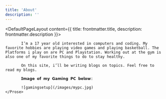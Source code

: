```yaml
---
title: 'About'
description: ''
---
```


<DefaultPageLayout content={{ title: frontmatter.title, description: frontmatter.description }}>
    <Prose>
            
           I’m a 17 year old interested in computers and coding. My favorite hobbies are playing video games and playing basketball. The Platforms i play on are PC and Playstation. Working out at the gym is also one of my favorite things to do to stay healthy.

           On this site, i’ll be writing blogs on topics. Feel free to read my blogs.

           𝗜𝗺𝗮𝗴𝗲 𝗼𝗳 𝗺𝘆 𝗚𝗮𝗺𝗶𝗻𝗴 𝗣𝗖 𝗯𝗲𝗹𝗼𝘄:

           ![gamingsetup](/images/mypc.jpg)
    </Prose>
</DefaultPageLayout>


